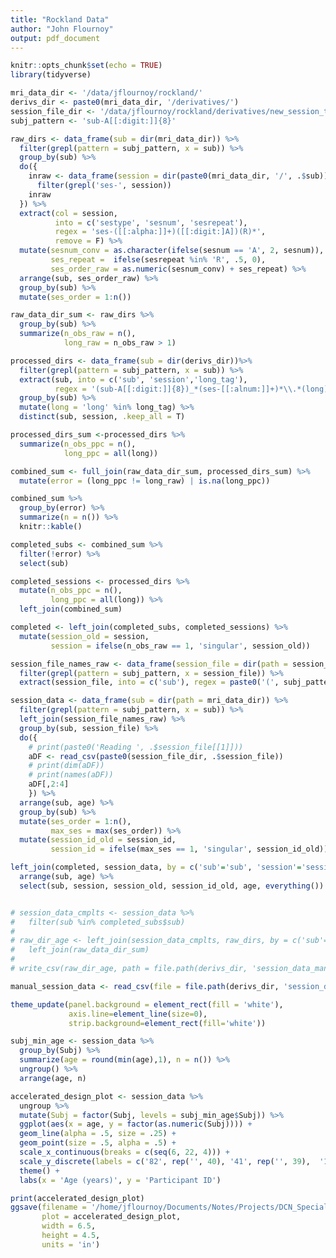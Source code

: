 ```yaml
---
title: "Rockland Data"
author: "John Flournoy"
output: pdf_document
---
```


```r
knitr::opts_chunk$set(echo = TRUE)
library(tidyverse)
```

```r
mri_data_dir <- '/data/jflournoy/rockland/'
derivs_dir <- paste0(mri_data_dir, '/derivatives/')
session_file_dir <- '/data/jflournoy/rockland/derivatives/new_session_tsvs/session_tsv_files/'
subj_pattern <- 'sub-A[[:digit:]]{8}'

raw_dirs <- data_frame(sub = dir(mri_data_dir)) %>%
  filter(grepl(pattern = subj_pattern, x = sub)) %>%
  group_by(sub) %>%
  do({
    inraw <- data_frame(session = dir(paste0(mri_data_dir, '/', .$sub))) %>%
      filter(grepl('ses-', session)) 
    inraw
  }) %>%
  extract(col = session, 
          into = c('sestype', 'sesnum', 'sesrepeat'), 
          regex = 'ses-([[:alpha:]]+)([[:digit:]A])(R)*',
          remove = F) %>%
  mutate(sesnum_conv = as.character(ifelse(sesnum == 'A', 2, sesnum)),
         ses_repeat =  ifelse(sesrepeat %in% 'R', .5, 0),
         ses_order_raw = as.numeric(sesnum_conv) + ses_repeat) %>%
  arrange(sub, ses_order_raw) %>%
  group_by(sub) %>%
  mutate(ses_order = 1:n())

raw_data_dir_sum <- raw_dirs %>%
  group_by(sub) %>%
  summarize(n_obs_raw = n(),
            long_raw = n_obs_raw > 1)

processed_dirs <- data_frame(sub = dir(derivs_dir))%>%
  filter(grepl(pattern = subj_pattern, x = sub)) %>%
  extract(sub, into = c('sub', 'session','long_tag'),
          regex = '(sub-A[[:digit:]]{8})_*(ses-[[:alnum:]]+)*\\.*(long)*.*') %>%
  group_by(sub) %>%
  mutate(long = 'long' %in% long_tag) %>%
  distinct(sub, session, .keep_all = T) 

processed_dirs_sum <-processed_dirs %>%
  summarize(n_obs_ppc = n(),
            long_ppc = all(long))

combined_sum <- full_join(raw_data_dir_sum, processed_dirs_sum) %>%
  mutate(error = (long_ppc != long_raw) | is.na(long_ppc))

combined_sum %>%
  group_by(error) %>%
  summarize(n = n()) %>%
  knitr::kable()

completed_subs <- combined_sum %>% 
  filter(!error) %>%
  select(sub)

completed_sessions <- processed_dirs %>%
  mutate(n_obs_ppc = n(),
         long_ppc = all(long)) %>%
  left_join(combined_sum)

completed <- left_join(completed_subs, completed_sessions) %>%
  mutate(session_old = session,
         session = ifelse(n_obs_raw == 1, 'singular', session_old))
```

```r
session_file_names_raw <- data_frame(session_file = dir(path = session_file_dir)) %>%
  filter(grepl(pattern = subj_pattern, x = session_file)) %>%
  extract(session_file, into = c('sub'), regex = paste0('(', subj_pattern, ').*'), remove = F)

session_data <- data_frame(sub = dir(path = mri_data_dir)) %>%
  filter(grepl(pattern = subj_pattern, x = sub)) %>% 
  left_join(session_file_names_raw) %>%
  group_by(sub, session_file) %>%
  do({
    # print(paste0('Reading ', .$session_file[[1]]))
    aDF <- read_csv(paste0(session_file_dir, .$session_file))
    # print(dim(aDF))
    # print(names(aDF))
    aDF[,2:4]
    }) %>%
  arrange(sub, age) %>%
  group_by(sub) %>%
  mutate(ses_order = 1:n(),
         max_ses = max(ses_order)) %>%
  mutate(session_id_old = session_id,
         session_id = ifelse(max_ses == 1, 'singular', session_id_old))
```

```r
left_join(completed, session_data, by = c('sub'='sub', 'session'='session_id')) %>%
  arrange(sub, age) %>%
  select(sub, session, session_old, session_id_old, age, everything())


# session_data_cmplts <- session_data %>%
#   filter(sub %in% completed_subs$sub)
# 
# raw_dir_age <- left_join(session_data_cmplts, raw_dirs, by = c('sub'='sub', 'session_id'='session')) %>%
#   left_join(raw_data_dir_sum)
# 
# write_csv(raw_dir_age, path = file.path(derivs_dir, 'session_data_manual.csv'))
```

```r

manual_session_data <- read_csv(file = file.path(derivs_dir, 'session_data_manual_edited.csv'))

theme_update(panel.background = element_rect(fill = 'white'), 
             axis.line=element_line(size=0),
             strip.background=element_rect(fill='white'))

subj_min_age <- session_data %>% 
  group_by(Subj) %>%
  summarize(age = round(min(age),1), n = n()) %>%
  ungroup() %>%
  arrange(age, n)

accelerated_design_plot <- session_data %>% 
  ungroup %>%
  mutate(Subj = factor(Subj, levels = subj_min_age$Subj)) %>%
  ggplot(aes(x = age, y = factor(as.numeric(Subj)))) +
  geom_line(alpha = .5, size = .25) + 
  geom_point(size = .5, alpha = .5) + 
  scale_x_continuous(breaks = c(seq(6, 22, 4))) +
  scale_y_discrete(labels = c('82', rep('', 40), '41', rep('', 39),  '1'))+
  theme() + 
  labs(x = 'Age (years)', y = 'Participant ID')

print(accelerated_design_plot)
ggsave(filename = '/home/jflournoy/Documents/Notes/Projects/DCN_Special_Issue/Missingness/manuscript/rockland_data_pattern.pdf', 
       plot = accelerated_design_plot, 
       width = 6.5,
       height = 4.5,
       units = 'in')
```

